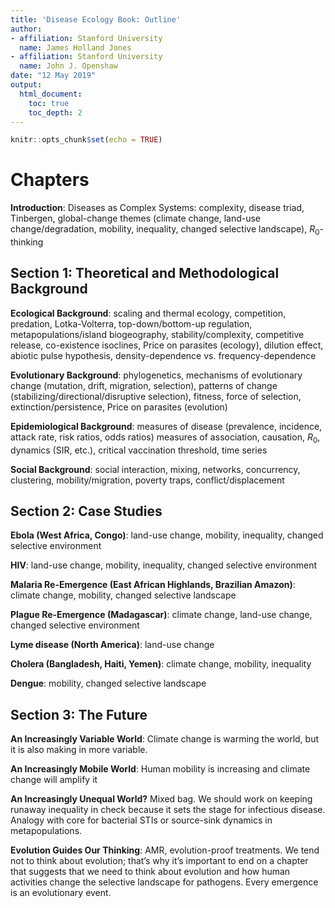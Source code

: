 ```yaml
---
title: 'Disease Ecology Book: Outline'
author:
- affiliation: Stanford University 
  name: James Holland Jones
- affiliation: Stanford University
  name: John J. Openshaw
date: "12 May 2019"
output:
  html_document:
    toc: true
    toc_depth: 2
---
```


```r
knitr::opts_chunk$set(echo = TRUE)
```




# Chapters

**Introduction**: Diseases as Complex Systems: complexity, disease triad, Tinbergen, global-change themes (climate change, land-use change/degradation, mobility, inequality, changed selective landscape), $R_0$-thinking

## Section 1: Theoretical and Methodological Background

**Ecological Background**: scaling and thermal ecology, competition, predation, Lotka-Volterra, top-down/bottom-up regulation, metapopulations/island biogeography, stability/complexity, competitive release, co-existence isoclines, Price on parasites (ecology), dilution effect, abiotic pulse hypothesis, density-dependence vs. frequency-dependence

**Evolutionary Background**: phylogenetics, mechanisms of evolutionary change (mutation, drift, migration, selection), patterns of change (stabilizing/directional/disruptive selection), fitness, force of selection, extinction/persistence, Price on parasites (evolution)

**Epidemiological Background**: measures of disease (prevalence, incidence, attack rate, risk ratios, odds ratios) measures of association, causation, $R_0$, dynamics (SIR, etc.), critical vaccination threshold, time series

**Social Background**: social interaction, mixing, networks, concurrency, clustering, mobility/migration, poverty traps, conflict/displacement

## Section 2: Case Studies

**Ebola (West Africa, Congo)**: land-use change, mobility, inequality, changed selective environment

**HIV**: land-use change, mobility, inequality, changed selective environment

**Malaria Re-Emergence (East African Highlands, Brazilian Amazon)**: climate change, mobility, changed selective landscape

**Plague Re-Emergence (Madagascar)**: climate change, land-use change, changed selective environment

**Lyme disease (North America)**: land-use change

**Cholera (Bangladesh, Haiti, Yemen)**: climate change, mobility, inequality

**Dengue**: mobility, changed selective landscape


## Section 3: The Future

**An Increasingly Variable World**: Climate change is warming the world, but it is also making in more variable.

**An Increasingly Mobile World**: Human mobility is increasing and climate change will amplify it

**An Increasingly Unequal World?** Mixed bag. We should work on keeping runaway inequality in check because it sets the stage for infectious disease. Analogy with core for bacterial STIs or source-sink dynamics in metapopulations. 

**Evolution Guides Our Thinking**: AMR, evolution-proof treatments. We tend not to think about evolution; that's why it's important to end on a chapter that suggests that we need to think about evolution and how human activities change the selective landscape for pathogens. Every emergence is an evolutionary event.




